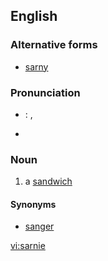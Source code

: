 ==English==

===Alternative forms===
*[[sarny]]

===Pronunciation===
*{{italbrac|UK}}: {{IPA|/ˈsɑːni/}}, {{SAMPA|/"sA:ni/}}
*{{rhymes|ɑː(r)ni}}

===Noun===
{{en-noun}}

# {{context|UK|informal}} a [[sandwich]]

====Synonyms====
*[[sanger]] {{italbrac|AU|informal}}

[[vi:sarnie]]
